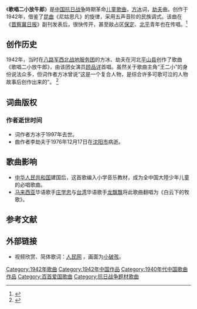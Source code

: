 《'''歌唱二小放牛郎'''》是[[中国抗日战争|中国抗日战争]]時期革命[[儿童歌曲|儿童歌曲]]，[[方冰|方冰]]词，[[劫夫|劫夫]]曲。创作于1942年，借鉴了[[昆曲|昆曲]]《尼姑思凡》的旋律，采用五声音阶的民族调式。该曲在《[[晋察冀日报|晋察冀日报]]》副刊发表后，很快传开，甚至敌占区[[保定|保定]]、[[北平|北平]]青年也在传唱。<ref name="Bunny_chinanews.com">{{Cite web|url=http://www.news365.com.cn/wxpd/bhygb/ygb/201104/t20110418_3012535.htm|title=从生活中寻觅创作源泉|author=李定国|date=2011-04-15|publisher=新民晚报|language=zh-hans|accessdate=2011-06-10|quote=|deadurl=yes|archiveurl=https://archive.is/20130101153712/http://www.news365.com.cn/wxpd/bhygb/ygb/201104/t20110418_3012535.htm|archivedate=2013-01-01}}</ref>

== 创作历史 ==
1942年，当时在[[八路军|八路军]][[西北战地服务团|西北战地服务团]]的方冰、劫夫在河北[[平山县|平山县]]创作了歌曲《歌唱二小放牛郎》，由该团女演员[[顾品详|顾品详]]首唱。虽然关于歌曲主角“王二小”的身份说法众多，但词作者方冰曾说“这是一个复合人物，是综合许多可歌可泣的人物故事后创作出来的”。
<ref name="Bunny_fushun.nen">{{Cite web |url= http://fushun.nen.com.cn/74874736101818368/20110530/2462935_2.shtml |title= 那个放牛的“王二小”到底是谁 |author=张阿春 |date= 2011-05-30 |publisher= 抚顺新闻网 |language= zh-hans |accessdate=2011-06-10|quote= 王二小并不是一个具体的人 }}</ref>

== 词曲版权 ==
=== 作者逝世时间 ===
*词作者方冰于1997年去世。
*曲作者李劫夫于1976年12月17日在[[沈阳市|沈阳市]]病逝。

== 歌曲影响 ==
*[[中华人民共和国|中华人民共和国]]建国后，这首歌编入小学音乐教材，成为全中国大陸少年儿童的必唱歌曲。
*[[马来西亚|马来西亚]]华语歌手[[庄学忠|庄学忠]]与[[台湾|台湾]]华语歌手[[龙飘飘|龙飘飘]]将此歌曲翻唱为《白云下的牧歌》。

== 参考文献 ==
<references />
== 外部链接 ==
*视频欣赏、简体歌词：[http://tv.people.com.cn/GB/79889/9375017.html 人民网] {{Wayback|url=http://tv.people.com.cn/GB/79889/9375017.html |date=20100608130335 }}，画面为[[小破孩|小破孩]]。

{{中宣部推荐100首爱国歌曲}}
[[Category:1942年歌曲|Category:1942年歌曲]]
[[Category:1942年中国作品|Category:1942年中国作品]]
[[Category:1940年代中国歌曲作品|Category:1940年代中国歌曲作品]]
[[Category:百首爱国歌曲|Category:百首爱国歌曲]]
[[Category:抗日战争题材歌曲|Category:抗日战争题材歌曲]]